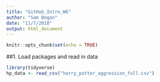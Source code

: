 ```yaml
---
title: "GitHub_Intro_W6"
author: "Sam Bogan"
date: "11/7/2018"
output: html_document
---
```


```r
knitr::opts_chunk$set(echo = TRUE)
```

##1. Load packages and read in data

```r

library(tidyverse)
hp_data <- read_csv("harry_potter_aggression_full.csv")

```


